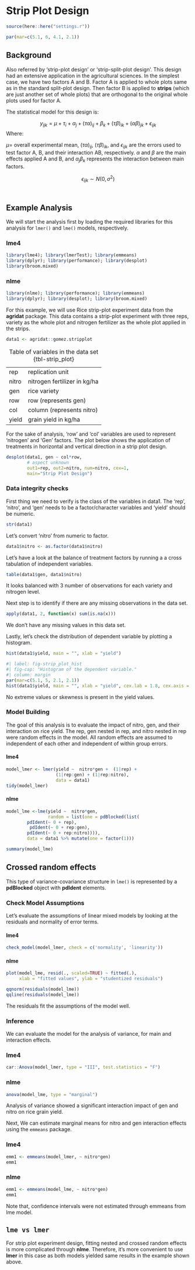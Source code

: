 # Strip Plot Design

```r
source(here::here("settings.r"))

par(mar=c(5.1, 6, 4.1, 2.1))
```

## Background

Also referred by 'strip-plot design' or 'strip-split-plot design'. This design had an extensive application in the agricultural sciences. In the simplest case, we have two factors A and B. Factor A is applied to whole plots same as in the standard split-plot design. Then factor B is applied to **strips** (which are just another set of whole plots) that are orthogonal to the original whole plots used for factor A.  


The statistical model for this design is:

$$y_{ijk} = \mu + \tau_i + \alpha_j + (\tau\alpha)_{ij} + \beta_k + (\tau\beta)_{ik} + (\alpha\beta)_{jk} +  \epsilon_{ijk}$$ 
Where:

$\mu$= overall experimental mean, 
$(\tau\alpha)_{ij}$, $(\tau\beta)_{ik}$, and $\epsilon_{ijk}$ are the errors used to test factor A, B, and their interaction AB, respectively. 
$\alpha$ and $\beta$ are the main effects applied A and B, and $\alpha_j\beta_k$ represents the interaction between main factors. 

$$ \epsilon_{ijk} \sim N(0, \sigma^2)$$\


## Example Analysis

We will start the analysis first by loading the required libraries for this analysis for `lmer()` and `lme()` models, respectively.

::: panel-tabset
### lme4

```r
library(lme4); library(lmerTest); library(emmeans)
library(dplyr); library(performance); library(desplot)
library(broom.mixed)
```

### nlme

```r
library(nlme); library(performance); library(emmeans)
library(dplyr); library(desplot); library(broom.mixed)
```
:::

For this example, we will use Rice strip-plot experiment data from the **agridat** package. This data contains a strip-plot experiment with three reps, variety as the whole plot and nitrogen fertilizer as the whole plot applied in the strips.

```r
data1 <- agridat::gomez.stripplot
```

|       |                              |
|-------|------------------------------|
| rep   | replication unit             |
| nitro | nitrogen fertilizer in kg/ha |
| gen   | rice variety                 |
| row   | row (represents gen)         |
| col   | column (represents nitro)    |
| yield | grain yield in kg/ha         |

: Table of variables in the data set {tbl-strip_plot}

For the sake of analysis, 'row' and 'col' variables are used to represent 'nitrogen' and 'Gen' factors. The plot below shows the application of treatments in horizontal and vertical direction in a strip plot design.

```r
desplot(data1, gen ~ col*row,
        # aspect unknown
        out1=rep, out2=nitro, num=nitro, cex=1,
        main="Strip Plot Design")
```

### Data integrity checks

First thing we need to verify is the class of the variables in data1. The 'rep', 'nitro', and 'gen' needs to be a factor/character variables and 'yield' should be numeric.

```r
str(data1)
```

Let's convert 'nitro' from numeric to factor.

```r
data1$nitro <- as.factor(data1$nitro)
```

Let's have a look at the balance of treatment factors by running a a cross tabulation of independent variables.

```r
table(data1$gen, data1$nitro)
```

It looks balanced with 3 number of observations for each variety and nitrogen level.

Next step is to identify if there are any missing observations in the data set.

```r
apply(data1, 2, function(x) sum(is.na(x)))
```

We don't have any missing values in this data set.

Lastly, let's check the distribution of dependent variable by plotting a histogram.

```r
hist(data1$yield, main = "", xlab = "yield")
```

```r
#| label: fig-strip_plot_hist
#| fig-cap: "Histogram of the dependent variable."
#| column: margin
par(mar=c(5.1, 5, 2.1, 2.1))
hist(data1$yield, main = "", xlab = "yield", cex.lab = 1.8, cex.axis = 1.5)
```

No extreme values or skewness is present in the yield values.

### Model Building

The goal of this analysis is to evaluate the impact of nitro, gen, and their interaction on rice yield.
The rep, gen nested in rep, and nitro nested in rep were random effects in the model. All random effects are assumed to independent of each other and independent of within group errors.

::: panel-tabset
#### lme4

```r
model_lmer <- lmer(yield ~  nitro*gen +  (1|rep) + 
                   (1|rep:gen) + (1|rep:nitro), 
                   data = data1)
tidy(model_lmer)
```

#### nlme

```r

model_lme <-lme(yield ~  nitro*gen,
                random = list(one = pdBlocked(list(
        pdIdent(~ 0 + rep), 
         pdIdent(~ 0 + rep:gen), 
        pdIdent(~ 0 + rep:nitro)))),
        data = data1 %>% mutate(one = factor(1)))

summary(model_lme)
```
:::

::: callout-note
## Crossed random effects
This type of variance-covariance structure in `lme()` is represented by a **pdBlocked** object with **pdIdent** elements.
:::

### Check Model Assumptions

Let's evaluate the assumptions of linear mixed models by looking at the residuals and normality of error terms.

::: panel-tabset
#### lme4

```r
check_model(model_lmer, check = c('normality', 'linearity'))
```

#### nlme

```r
plot(model_lme, resid(., scaled=TRUE) ~ fitted(.), 
     xlab = "fitted values", ylab = "studentized residuals")

qqnorm(residuals(model_lme))
qqline(residuals(model_lme))
```
:::

The residuals fit the assumptions of the model well.

### Inference

We can evaluate the model for the analysis of variance, for main and interaction effects.

::: panel-tabset
### lme4

```r
car::Anova(model_lmer, type = "III", test.statistics = "F")
```
### nlme

```r
anova(model_lme, type = "marginal")
```
:::

Analysis of variance showed a significant interaction impact of gen and nitro on rice grain yield.

Next, We can estimate marginal means for nitro and gen interaction effects using the `emmeans` package.

::: panel-tabset
### lme4

```r
emm1 <- emmeans(model_lmer, ~ nitro*gen) 
emm1
```

### nlme

```r
emm1 <- emmeans(model_lme, ~ nitro*gen)
emm1
```
:::

Note that, confidence intervals were not estimated through emmeans from lme model.

::: callout-note
## `lme vs lmer`

For strip plot experiment design, fitting nested and crossed random effects is more complicated through **nlme**. Therefore, it's more convenient to use **lmer** in this case as both models yielded same results in the example shown above.
:::

